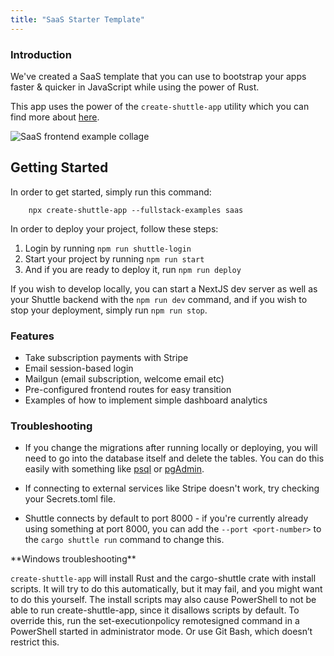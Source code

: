 ```yaml
---
title: "SaaS Starter Template"
---
```

### Introduction
We've created a SaaS template that you can use to bootstrap your apps faster & quicker in JavaScript while using the power of Rust.

This app uses the power of the `create-shuttle-app` utility which you can find more about [here](https://docs.shuttle.rs/fullstack/rust-next).

![SaaS frontend example collage](https://bear-images.sfo2.cdn.digitaloceanspaces.com/joshmo-1684444919-0.png)

## Getting Started

In order to get started, simply run this command:

```
    npx create-shuttle-app --fullstack-examples saas
```

In order to deploy your project, follow these steps:

1. Login by running `npm run shuttle-login`
2. Start your project by running `npm run start`
3. And if you are ready to deploy it, run `npm run deploy`

If you wish to develop locally, you can start a NextJS dev server as well as your Shuttle backend with the `npm run dev` command, and if you wish to stop your deployment, simply run `npm run stop`.


### Features
- Take subscription payments with Stripe
- Email session-based login
- Mailgun (email subscription, welcome email etc)
- Pre-configured frontend routes for easy transition
- Examples of how to implement simple dashboard analytics

### Troubleshooting

* If you change the migrations after running locally or deploying, you will need to go into the database itself and delete the tables. You can do this easily with something like [psql](https://www.postgresql.org/docs/current/app-psql.html) or [pgAdmin](https://www.pgadmin.org/).

* If connecting to external services like Stripe doesn't work, try checking your Secrets.toml file.

* Shuttle connects by default to port 8000 - if you're currently already using something at port 8000, you can add the `--port <port-number>` to the `cargo shuttle run` command to change this.



<Note>
**Windows troubleshooting**

`create-shuttle-app` will install Rust and the cargo-shuttle crate with install scripts. It will try to do this automatically, but it may fail, and you might want to do this yourself. The install scripts may also cause PowerShell to not be able to run create-shuttle-app, since it disallows scripts by default. To override this, run the set-executionpolicy remotesigned command in a PowerShell started in administrator mode. Or use Git Bash, which doesn’t restrict this.
</Note>